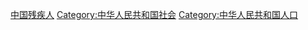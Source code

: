 [[Category:中国残疾人|]]
[[Category:中华人民共和国社会|Category:中华人民共和国社会]]
[[Category:中华人民共和国人口|Category:中华人民共和国人口]]